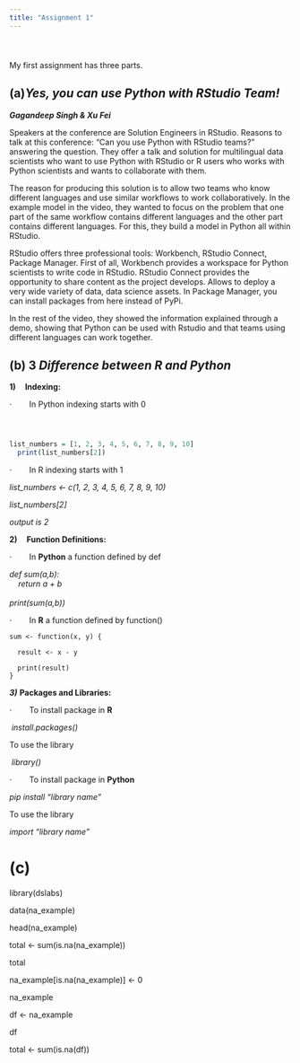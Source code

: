 ```yaml
---
title: "Assignment 1"
---
```


# 

```         
```

My first assignment has three parts.

## (a)***Yes, you can use Python with RStudio Team!***

***Gagandeep Singh & Xu Fei***

Speakers at the conference are Solution Engineers in RStudio. Reasons to talk at this conference: "Can you use Python with RStudio teams?" answering the question. They offer a talk and solution for multilingual data scientists who want to use Python with RStudio or R users who works with Python scientists and wants to collaborate with them.

The reason for producing this solution is to allow two teams who know different languages and use similar workflows to work collaboratively. In the example model in the video, they wanted to focus on the problem that one part of the same workflow contains different languages and the other part contains different languages. For this, they build a model in Python all within RStudio.

RStudio offers three professional tools: Workbench, RStudio Connect, Package Manager. First of all, Workbench provides a workspace for Python scientists to write code in RStudio. RStudio Connect provides the opportunity to share content as the project develops. Allows to deploy a very wide variety of data, data science assets. In Package Manager, you can install packages from here instead of PyPi.

In the rest of the video, they showed the information explained through a demo, showing that Python can be used with Rstudio and that teams using different languages can work together.

## (b) **3** ***Difference between R and Python***

**1)     Indexing:**

·        In Python indexing starts with 0

```         
```

```         
```

```         
```

```r
list_numbers = [1, 2, 3, 4, 5, 6, 7, 8, 9, 10]
  print(list_numbers[2])
```

·        In R indexing starts with 1

*list_numbers \<- c(1, 2, 3, 4, 5, 6, 7, 8, 9, 10)*

*list_numbers\[2\]*

*output is 2*

**2)     Function Definitions:**

·        In **Python** a function defined by def

*def sum(a,b):\
    return a + b\
\
print(sum(a,b))*

·        In **R** a function defined by function()

```         
sum <- function(x, y) { 

  result <- x - y  

  print(result) 
}
```

***3)*** **Packages and Libraries:**

·        To install package in **R**

 *install.packages()*

To use the library

 *library()*

·        To install package in **Python**

*pip install "library name"*

To use the library

*import "library name"*

# (c)

library(dslabs)

data(na_example)

head(na_example)

total \<- sum(is.na(na_example))

total

na_example\[is.na(na_example)\] \<- 0

na_example

df \<- na_example

df

total \<- sum(is.na(df))

# 
